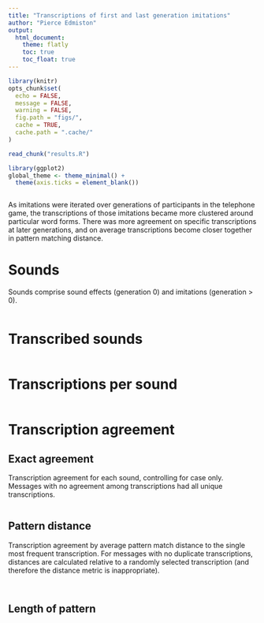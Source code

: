 ```yaml
---
title: "Transcriptions of first and last generation imitations"
author: "Pierce Edmiston"
output:
  html_document:
    theme: flatly
    toc: true
    toc_float: true
---
```


```r
library(knitr)
opts_chunk$set(
  echo = FALSE,
  message = FALSE,
  warning = FALSE,
  fig.path = "figs/",
  cache = TRUE,
  cache.path = ".cache/"
)

read_chunk("results.R")

library(ggplot2)
global_theme <- theme_minimal() +
  theme(axis.ticks = element_blank())
```

```r
```

As imitations were iterated over generations of participants in the telephone game,
the transcriptions of those imitations became more clustered around particular word 
forms. There was more agreement on specific transcriptions at later generations, and 
on average transcriptions become closer together in pattern matching distance.

# Sounds

Sounds comprise sound effects (generation 0) and imitations (generation > 0).

```r
```

# Transcribed sounds

```r
```

# Transcriptions per sound

```r
```

# Transcription agreement

## Exact agreement

Transcription agreement for each sound, controlling for case only. Messages with no agreement among transcriptions had all unique transcriptions.

```r
```

## Pattern distance

Transcription agreement by average pattern match distance to the single most frequent transcription. For messages with no duplicate transcriptions, distances are calculated relative to a randomly selected transcription (and therefore the distance metric is inappropriate).

```r
```

```r
```

## Length of pattern

```r
```

